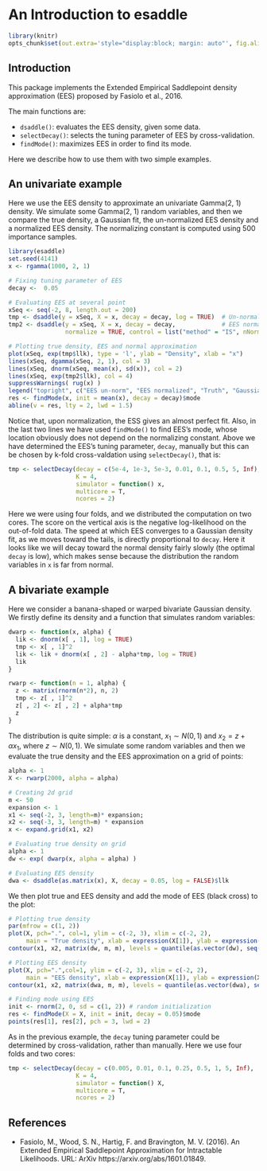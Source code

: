 
<!--
%\VignetteEngine{knitr::docco_linear}
%\VignetteIndexEntry{esaddle_vignette}
-->
  
An Introduction to **esaddle**
=======================================
    
```r
library(knitr)
opts_chunk$set(out.extra='style="display:block; margin: auto"', fig.align="center", tidy=FALSE)
```
  
  
Introduction
------------
    
This package implements the Extended Empirical Saddlepoint density approximation (EES) proposed by
Fasiolo et al., 2016.

The main functions are:
  
  - `dsaddle()`: evaluates the EES density, given some data.
  - `selectDecay()`: selects the tuning parameter of EES by cross-validation.
  - `findMode()`:  maximizes EES in order to find its mode.

Here we describe how to use them with two simple examples. 

An univariate example
----------------------------
    
Here we use the EES density to approximate an univariate Gamma(2, 1) density. 
We simulate some Gamma(2, 1) random variables, and then we compare the true density, a Gaussian fit, the un-normalized EES density and a normalized EES density. The normalizing constant is computed using 500 importance samples.

```r
library(esaddle)
set.seed(4141)
x <- rgamma(1000, 2, 1)

# Fixing tuning parameter of EES
decay <-  0.05

# Evaluating EES at several point
xSeq <- seq(-2, 8, length.out = 200)
tmp <- dsaddle(y = xSeq, X = x, decay = decay, log = TRUE)  # Un-normalized EES
tmp2 <- dsaddle(y = xSeq, X = x, decay = decay,             # EES normalized by importance sampling
                normalize = TRUE, control = list("method" = "IS", nNorm = 500), log = TRUE)

# Plotting true density, EES and normal approximation
plot(xSeq, exp(tmp$llk), type = 'l', ylab = "Density", xlab = "x")
lines(xSeq, dgamma(xSeq, 2, 1), col = 3)
lines(xSeq, dnorm(xSeq, mean(x), sd(x)), col = 2)
lines(xSeq, exp(tmp2$llk), col = 4)
suppressWarnings( rug(x) )
legend("topright", c("EES un-norm", "EES normalized", "Truth", "Gaussian"), col = c(1, 4, 3, 2), lty = 1)
res <- findMode(x, init = mean(x), decay = decay)$mode
abline(v = res, lty = 2, lwd = 1.5)
```
  
Notice that, upon normalization, the ESS gives an almost perfect fit. Also, in the last two lines we have used `findMode()` to find EES's mode, whose location obviously does not depend on the normalizing constant. Above we have determined the EES's tuning parameter, `decay`, manually but this can be chosen by k-fold cross-valdation using `selectDecay()`, that is:  
```r
tmp <- selectDecay(decay = c(5e-4, 1e-3, 5e-3, 0.01, 0.1, 0.5, 5, Inf), # grid of decay values
                   K = 4,
                   simulator = function() x,
                   multicore = T,
                   ncores = 2)
```

Here we were using four folds, and we distributed the computation on two cores. The score on the vertical axis is the negative log-likelihood on the out-of-fold data. The speed at which EES converges to a Gaussian density fit, as we moves toward the tails, is directly proportional to `decay`. Here it looks like we will decay toward the normal density fairly slowly (the optimal `decay` is low), which makes sense because the distribution the random variables in `x` is far from normal.


A bivariate example
----------------------------

Here we consider a banana-shaped or warped bivariate Gaussian density. We firstly define its density and a function that simulates random variables:

```r
dwarp <- function(x, alpha) {
  lik <- dnorm(x[ , 1], log = TRUE)
  tmp <- x[ , 1]^2
  lik <- lik + dnorm(x[ , 2] - alpha*tmp, log = TRUE)
  lik
}

rwarp <- function(n = 1, alpha) {
  z <- matrix(rnorm(n*2), n, 2)
  tmp <- z[ , 1]^2
  z[ , 2] <- z[ , 2] + alpha*tmp
  z
}
```
The distribution is quite simple: $\alpha$ is a constant, $x_1 \sim N(0, 1)$ and $x_2 = z + \alpha x_1$, where $z \sim N(0, 1)$. We simulate some random variables and then we evaluate the true density and the EES approximation on a grid of points:
```r
alpha <- 1
X <- rwarp(2000, alpha = alpha)

# Creating 2d grid
m <- 50
expansion <- 1
x1 <- seq(-2, 3, length=m)* expansion; 
x2 <- seq(-3, 3, length=m) * expansion
x <- expand.grid(x1, x2) 

# Evaluating true density on grid
alpha <- 1
dw <- exp( dwarp(x, alpha = alpha) )

# Evaluating EES density
dwa <- dsaddle(as.matrix(x), X, decay = 0.05, log = FALSE)$llk
```

We then plot true and EES density and add the mode of EES (black cross) to the plot:
```r
# Plotting true density
par(mfrow = c(1, 2))
plot(X, pch=".", col=1, ylim = c(-2, 3), xlim = c(-2, 2),
     main = "True density", xlab = expression(X[1]), ylab = expression(X[2]))
contour(x1, x2, matrix(dw, m, m), levels = quantile(as.vector(dw), seq(0.8, 0.995, length.out = 10)), col=2, add=T)

# Plotting EES density
plot(X, pch=".",col=1, ylim = c(-2, 3), xlim = c(-2, 2),
     main = "EES density", xlab = expression(X[1]), ylab = expression(X[2]))
contour(x1, x2, matrix(dwa, m, m), levels = quantile(as.vector(dwa), seq(0.8, 0.995, length.out = 10)), col=2, add=T)

# Finding mode using EES 
init <- rnorm(2, 0, sd = c(1, 2)) # random initialization
res <- findMode(X = X, init = init, decay = 0.05)$mode
points(res[1], res[2], pch = 3, lwd = 2)
```

As in the previous example, the `decay` tuning parameter could be determined by cross-validation, rather than manually.
Here we use four folds and two cores:
```r
tmp <- selectDecay(decay = c(0.005, 0.01, 0.1, 0.25, 0.5, 1, 5, Inf), 
                   K = 4,
                   simulator = function() X,
                   multicore = T,
                   ncores = 2)
```

References
----------------------------
  
  * Fasiolo, M., Wood, S. N., Hartig, F. and Bravington, M. V. (2016). An Extended Empirical Saddlepoint Approximation for Intractable Likelihoods. URL: ArXiv https://arxiv.org/abs/1601.01849.
  

  
  
  
  
  
  
  
  
  
  
  
  
  
  